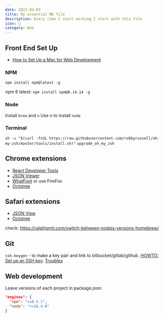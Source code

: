```yaml
---
date: 2022-03-03
title: My essential MD file
description: Every time I start working I start with this file
icon: 📔
category: Web
---
```


## Front End Set Up

- [How to Set Up a Mac for Web Development](https://michaeluloth.com/how-to-set-up-a-mac-for-web-development)

### NPM

`npm install npm@latest -g`

npm 6 latest:
`npm install npm@6.14.14 -g`

### Node

Install `brew` and `n`
Use n to install `node`

### Terminal

`sh -c "$(curl -fsSL https://raw.githubusercontent.com/robbyrussell/oh-my-zsh/master/tools/install.sh)"`
`upgrade_oh_my_zsh`

## Chrome extensions

- [React Developer Tools](https://chrome.google.com/webstore/detail/react-developer-tools/fmkadmapgofadopljbjfkapdkoienihi?hl=en)
- [JSON Viewer](https://chrome.google.com/webstore/detail/json-viewer/gbmdgpbipfallnflgajpaliibnhdgobh)
- [WhatFont](https://chrome.google.com/webstore/detail/whatfont/jabopobgcpjmedljpbcaablpmlmfcogm?hl=en) or use FireFox
- [Octotree](https://chrome.google.com/webstore/detail/octotree-github-code-tree/bkhaagjahfmjljalopjnoealnfndnagc)

## Safari extensions

- [JSON View](https://apps.apple.com/ru/app/json-peep-for-safari/id1458969831?l=en&mt=12)
- [Octotree](https://apps.apple.com/ru/app/octotree/id1457450145?l=en&mt=12)

check: https://ralphjsmit.com/switch-between-nodejs-versions-homebrew/

## Git

`ssh-keygen` - to make a key pair and link to bitbucket/gitlab/github. [HOWTO: Set up an SSH key](https://support.atlassian.com/bitbucket-cloud/docs/set-up-an-ssh-key/). [Troubles](https://support.atlassian.com/bitbucket-cloud/docs/troubleshoot-ssh-issues/)

## Web development

Leave versions of each project in package.json:

```json
"engines": {
  "npm": ">=8.5.1",
  "node": ">=16.4.0"
}
```
